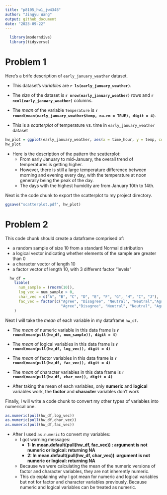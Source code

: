 ```yaml
---
title: "p8105_hw1_jw4348"
author: "Jingyu Wang"
output: github_document
date: "2023-09-22"
---
```


```r
  library(moderndive)
  library(tidyverse)
```

# Problem 1

Here's a brife description of `early_january_weather` dataset.

* This dataset's _variables_ are **`r ls(early_january_weather)`**.

* The _size_ of the dataset is **`r nrow(early_january_weather)`** rows and **`r ncol(early_january_weather)`** columns.

* The _mean_ of the variable `Temperature` is **`r round(mean(early_january_weather$temp, na.rm = TRUE), digit = 4)`**.

* This is a _scatterplot_ of temperature vs. time in `early_january_weather` dataset

```r
hw_plot = ggplot(early_january_weather, aes(x = time_hour, y = temp, color = humid)) + geom_point()
hw_plot
```

* Here is the description of the pattern the scatterplot:
  * From early January to mid-January, the overall trend of temperatures is getting higher. 
  * However, there is still a large temperature difference between morning and evening every day, with the temperature at noon generally being the peak of the day. 
  * The days with the highest humidity are from January 10th to 14th.
  
Next is the code chunk to export the scatterplot to my project directory.

```r
ggsave("scatterplot.pdf", hw_plot)
```

# Problem 2

This code chunk should create a dataframe comprised of: 

* a random sample of size 10 from a standard Normal distribution
* a logical vector indicating whether elements of the sample are greater than 0
* a character vector of length 10
* a factor vector of length 10, with 3 different factor “levels”
  
```r
  hw_df = 
    tibble(
      num_sample = (rnorm(10)),
      log_vec = num_sample > 0,
      char_vec = c("A", "B", "C", "D", "E", "F", "G", "H", "I", "J"),
      fac_vec = factor(c("Agree", "Disagree", "Neutral", "Neutral","Agree", 
                         "Agree","Disagree", "Neutral", "Neutral", "Agree")),
    )
```

Next I will take the _mean_ of each variable in my dataframe `hw_df`.

* The _mean_ of  numeric variable in this data frame is **`r round(mean(pull(hw_df, num_sample)), digit = 4)`**

* The _mean_ of  logical variables in this data frame is **`r round(mean(pull(hw_df, log_vec)), digit = 4)`**

* The _mean_ of  factor variables in this data frame is **`r round(mean(pull(hw_df, fac_vec)), digit = 4)`**

* The _mean_ of  character variables in this data frame is **`r round(mean(pull(hw_df, char_vec)), digit = 4)`**

* After taking the mean of each variables, only **numeric** and **logical** variables work, the **factor** and **character** variables don't work

Finally, I will write a code chunk to convert my other types of variables into numerical one.

```r
as.numeric(pull(hw_df,log_vec))
as.numeric(pull(hw_df,char_vec))
as.numeric(pull(hw_df,fac_vec))
```

* After I used `as.numeric` to convert my variables: 
  * I got warning messages: 
    * **1: In mean.default(pull(hw_df, fac_vec)) : argument is not numeric or logical: returning NA**
    * **2: In mean.default(pull(hw_df, char_vec)) :argument is not numeric or logical: returning NA**
    
  * Because we were calculating the mean of the numeric versions of factor and character variables, they are not inherently numeric.
  * This do explaining why I got mean for numeric and logical variables but not for factor and character variables previously. Because numeric and logical variables can be treated as numeric. 